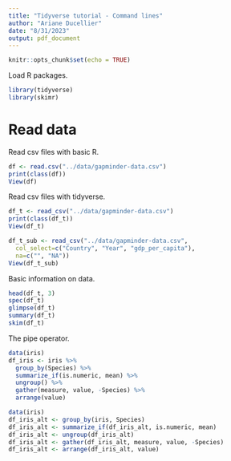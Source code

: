 ```yaml
---
title: "Tidyverse tutorial - Command lines"
author: "Ariane Ducellier"
date: "8/31/2023"
output: pdf_document
---
```


```r
knitr::opts_chunk$set(echo = TRUE)
```

Load R packages.

```r
library(tidyverse)
library(skimr)
```

# Read data

Read csv files with basic R.

```r
df <- read.csv("../data/gapminder-data.csv")
print(class(df))
View(df)
```

Read csv files with tidyverse.

```r
df_t <- read_csv("../data/gapminder-data.csv")
print(class(df_t))
View(df_t)
```

```r
df_t_sub <- read_csv("../data/gapminder-data.csv",
  col_select=c("Country", "Year", "gdp_per_capita"),
  na=c("", "NA"))
View(df_t_sub)
```

Basic information on data.

```r
head(df_t, 3)
spec(df_t)
glimpse(df_t)
summary(df_t)
skim(df_t)
```

The pipe operator.

```r
data(iris)
df_iris <- iris %>%
  group_by(Species) %>%
  summarize_if(is.numeric, mean) %>%
  ungroup() %>%
  gather(measure, value, -Species) %>%
  arrange(value)
```

```r
data(iris)
df_iris_alt <- group_by(iris, Species)
df_iris_alt <- summarize_if(df_iris_alt, is.numeric, mean)
df_iris_alt <- ungroup(df_iris_alt)
df_iris_alt <- gather(df_iris_alt, measure, value, -Species)
df_iris_alt <- arrange(df_iris_alt, value)
```

